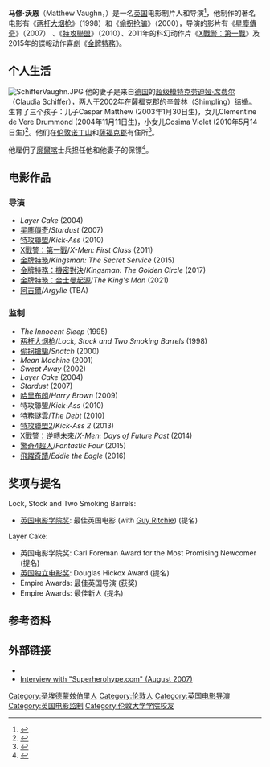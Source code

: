 {{noteTA
|T=zh-hk:馬菲·域肯;zh-tw:馬修·范恩;zh-cn:马修·沃恩;
|G1=Show
|G2=Movie
|1=zh-hk:馬菲·域肯;zh-tw:馬修·范恩;zh-cn:马修·沃恩;
|2=zh-cn:王牌特工：特工学院; zh-hk:皇家特工：間諜密令; zh-tw:金牌特務;
|3=zh-cn:克劳迪娅·席费尔; zh-tw:克勞迪婭·雪佛; zh-hk:歌地亞·雪花;
|4=zh-cn:两杆大烟枪;zh-tw:兩根槍管;zh-hk:夠薑四小強;
}}
{{藝人
| type        = 導演
| name        = 馬修·范恩
| image       = Matthew Vaughn (48017198166) CROPPED.jpg
| image_size  =
| caption     = 
| birth_name  =
| birth_date  = {{Birth date and age|df=yes|1971|3|7}}
| birth_place = {{GBR}}[[伦敦|伦敦]]
| residence   =
| nationality = {{GBR}}
| other_names =
| known_for   =
| education   =
| employer    =
| occupation  = 电影制片人，导演
| years_active = 1995年至今
| title       =
| religion    =
| spouse      = {{marriage|[[歌地亞·雪花|歌地亞·雪花]]|2002|}}
| partner     =
| children    = Caspar (2003年生)<br />Clementine (2004年生)<br />Cosima Violet (2010年生)
}}
{{中文譯名
| english   = Matthew Vaughn
| putonghua = 马修·沃恩
| taiwan    = 馬修·范恩
| cantonese = 馬菲·域肯
}}{{NoteTA|zh:克劳迪娅·席费尔; zh-cn:克劳迪娅·席费尔; zh-tw:克勞迪婭·雪佛; zh-hk:歌地亞·雪花;|zh-hk:馬菲·域肯;zh-tw:馬修·范恩;zh-cn:马修·沃恩;|zh-hk:馬菲;zh-tw:馬修;zh-cn:马修;|zh-hk:域肯;zh-tw:范恩;zh-cn:沃恩;
}}
'''马修·沃恩'''（Matthew Vaughn，{{bd|1971年|3月7日}}）是一名[[英国|英国]]电影制片人和导演<ref>{{cite web|url=http://www.belfasttelegraph.co.uk/breaking-news/entertainment/vaughn-hits-out-at-fame-obsession-14738690.html?r=RSS|title=Vaughn hits out at fame obsession|accessdate=2011-12-22|archive-date=2011-06-05|archive-url=https://web.archive.org/web/20110605071645/http://www.belfasttelegraph.co.uk/breaking-news/entertainment/vaughn-hits-out-at-fame-obsession-14738690.html?r=RSS|dead-url=no}}</ref>，他制作的著名电影有《[[两杆大烟枪|两杆大烟枪]]》（1998）和《[[偷拐抢骗|偷拐抢骗]]》（2000），导演的影片有《[[星塵傳奇|星塵傳奇]]》（2007） 、《[[特攻聯盟|特攻聯盟]]》（2010）、2011年的科幻动作片《[[X戰警：第一戰|X戰警：第一戰]]》及2015年的諜報动作喜劇《[[金牌特務|金牌特務]]》。

== 个人生活 ==
[[File:SchifferVaughn.JPG|thumb]]
他的妻子是来自[[德国|德国]]的[[超级模特|超级模特]][[歌地亞·雪花|克劳迪娅·席费尔]]（Claudia Schiffer），两人于2002年在[[薩福克郡|薩福克郡]]的辛普林（Shimpling）结婚。生育了三个孩子：儿子Caspar Matthew (2003年1月30日生)，女儿Clementine de Vere Drummond (2004年11月11日生)，小女儿Cosima Violet (2010年5月14日生)<ref>{{cite web |url=http://celebritybabies.people.com/2010/05/15/claudia-schiffer-welcomes-a-daughter/ |title=存档副本 |accessdate=2011-12-22 |deadurl=yes |archiveurl=https://web.archive.org/web/20100521142521/http://celebritybabies.people.com/2010/05/15/claudia-schiffer-welcomes-a-daughter/ |archivedate=2010-05-21 }}</ref>。他们在[[伦敦|伦敦]][[诺丁山|诺丁山]]和[[薩福克郡|薩福克郡]]有住所<ref>{{cite news | url=http://www.dailymail.co.uk/tvshowbiz/article-1259999/Kick-Ass-premiere-Brad-Pitt-joins-Jane-Goldman-party.html | location=London | work=Daily Mail | title=Jonathan Ross' wife Jane Goldman lets it all hang out as she leads revellers at Kick-Ass premiere party | date=March 24, 2010 | accessdate=2011-12-22 | archive-date=2011-08-05 | archive-url=https://web.archive.org/web/20110805122124/http://www.dailymail.co.uk/tvshowbiz/article-1259999/Kick-Ass-premiere-Brad-Pitt-joins-Jane-Goldman-party.html | dead-url=no }}</ref>。

他雇佣了[[廓爾喀|廓爾喀]]士兵担任他和他妻子的保镖<ref>{{cite news | url=http://www.thesun.co.uk/sol/homepage/showbiz/film/2903178/Matthew-Vaughn-I-found-stalker-in-our-kitchen.html#mySunComments | location=London | work=The Sun | first=Grant | last=Rollings | title=I found one stalker at my kitchen table Another brought vials of her blood I fear for Claudia and our kids | date=March 23, 2010 | accessdate=2011-12-22 | archive-date=2012-01-25 | archive-url=https://web.archive.org/web/20120125162947/http://www.thesun.co.uk/sol/homepage/showbiz/film/2903178/Matthew-Vaughn-I-found-stalker-in-our-kitchen.html#mySunComments | dead-url=no }}</ref>。

==电影作品==
===导演===
*''Layer Cake'' (2004)
*[[星塵傳奇|星塵傳奇]]/''Stardust'' (2007)
*[[特攻聯盟|特攻聯盟]]/''Kick-Ass'' (2010)
*[[X戰警：第一戰|X戰警：第一戰]]/''X-Men: First Class'' (2011)
*[[金牌特務|金牌特務]]/''Kingsman: The Secret Service'' (2015)
*[[金牌特務：機密對決|金牌特務：機密對決]]/''Kingsman: The Golden Circle'' (2017)
*[[金牌特務：金士曼起源|金牌特務：金士曼起源]]/''The King's Man'' (2021)
*[[阿吉爾_(電影)|阿吉爾]]/''Argylle'' (TBA)

===监制===
*''The Innocent Sleep'' (1995)
*[[两杆大烟枪|两杆大烟枪]]/''Lock, Stock and Two Smoking Barrels'' (1998)
*[[偷拐搶騙|偷拐搶騙]]/''Snatch'' (2000)
*''Mean Machine'' (2001)
*''Swept Away'' (2002)
*''Layer Cake'' (2004)
*''Stardust'' (2007)
*[[哈里布朗|哈里布朗]]/''Harry Brown'' (2009)
* 特攻聯盟/''Kick-Ass'' (2010)
*[[特務謎雲|特務謎雲]]/''The Debt'' (2010)
*[[特攻聯盟2|特攻聯盟2]]/''Kick-Ass 2'' (2013)
*[[X戰警：逆轉未來|X戰警：逆轉未來]]/''X-Men: Days of Future Past'' (2014)
*[[驚奇4超人_(2015年電影)|驚奇4超人]]/''Fantastic Four'' (2015)
*[[飛躍奇蹟|飛躍奇蹟]]/''Eddie the Eagle'' (2016)

==奖项与提名==
Lock, Stock and Two Smoking Barrels:
*[[英国电影学院奖|英国电影学院奖]]: 最佳英国电影 (with [[Guy_Ritchie|Guy Ritchie]]) (提名)

Layer Cake:
*英国电影学院奖: Carl Foreman Award for the Most Promising Newcomer (提名)
*[[英国独立电影奖|英国独立电影奖]]: Douglas Hickox Award (提名)
*Empire Awards: 最佳英国导演 (获奖)
*Empire Awards: 最佳新人 (提名)

==参考资料==
{{Reflist}}

==外部链接==
{{Commons category|Matthew Vaughn}}
*{{IMDb name|0891216}}
* [http://www.superherohype.com/news/topnews.php?id=6109 Interview with "Superherohype.com" (August 2007)] {{Wayback|url=http://www.superherohype.com/news/topnews.php?id=6109 |date=20090220100036 }}

{{馬修·范恩}}
{{Authority control}}
{{DEFAULTSORT:Vaughn, Matthew}}
[[Category:圣埃德蒙兹伯里人|Category:圣埃德蒙兹伯里人]]
[[Category:伦敦人|Category:伦敦人]]
[[Category:英国电影导演|Category:英国电影导演]]
[[Category:英国电影监制|Category:英国电影监制]]
[[Category:伦敦大学学院校友|Category:伦敦大学学院校友]]